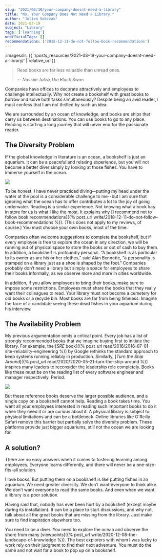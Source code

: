 ```yaml
---
slug: "2021/03/19/your-company-doesnt-need-a-library"
title: "No. Your Company Does Not Need a Library."
author: "Julien Sobczak"
date: 2021-03-19
subject: "Library"
tags: ['learning']
unofficialTags: []
recommendations: ['2018-12-11-do-not-follow-book-recommendations']
---
```


:imagesdir: {{ '/posts_resources/2021-03-19-your-company-doesnt-need-a-library/' | relative_url }}

> Read books are far less valuable than unread ones.
>
> -- <cite> Nassim Taleb,The Black Swan</cite>

<Lead>
Companies have offices to decorate attractively and employees to challenge intellectually. Why not create a bookshelf with great books to borrow and solve both tasks simultaneously? Despite being an avid reader, I must confess that I am not thrilled by such an idea.
</Lead>

We are surrounded by an ocean of knowledge, and books are ships that carry us between destinations. You can use books to go to any place. Reading is starting a long journey that will never end for the passionate reader.

## The Diversity Problem

If the global knowledge in literature is an ocean, a bookshelf is just an aquarium. It can be a peaceful and relaxing experience, but you will not become a better diver simply by looking at those fishes. You have to immerse yourself in the ocean.

<img src="diversity.png" />

To be honest, I have never practiced diving--putting my head under the water at the pool is a considerable challenge to me--but I am sure that ignoring what the ocean has to offer contributes a lot to the joy of going underwater. Reading is a similar experience. Not knowing what a book has in store for us is what I like the most. It explains why [I recommend not to follow book recommendations]({% post_url write/2018-12-11-do-not-follow-book-recommendations %}). (This does not apply to my reviews, of course.) You must choose your own books, most of the time.

Companies often welcome suggestions to complete the bookshelf, but if every employee is free to explore the ocean in any direction, we will be running out of physical space to store the books or out of cash to buy them. In addition, a bookshelf is profoundly personal. “A bookshelf is as particular to its owner as are his or her clothes,” said Alan Bennette, “a personality is stamped on a library just as a shoe is shaped by the foot.” Companies probably don’t need a library but simply a space for employees to share their books informally, as we observe more and more in cities worldwide.

In addition, if you allow employees to bring their books, make sure to impose some restrictions. Employees must share the books that they really want their colleagues to read. Your library must not become a cemetery for old books or a recycle bin. Most books are far from being timeless. Imagine the face of a candidate seeing these dead fishes in your aquarium during his interview.


## The Availability Problem

My previous argumentation omits a critical point. Every job has a list of strongly recommended books that we imagine buying first to initiate the library. For example, the [_SRE_ book]({% post_url read/2016/2016-07-01-site-reliability-engineering %}) by Google rethinks the standard approach to keep systems running reliably in production. Similarly, [_Turn the Ship Around_]({% post_url read/2020/2020-05-21-turn-the-ship-around %}) inspires many leaders to reconsider the leadership role completely. Books like these must be on the reading list of every software engineer and manager respectively. Period.

<img src="availability.png" />

But these reference books deserve the larger possible audience, and a single copy on a bookshelf cannot help. Reading a book takes time. You want all your employees interested in reading such important books to do it when they need it or are curious about it. A physical library is subject to physical limitations and can be a bottleneck. Online libraries like O'Reilly Safari remove this barrier but partially solve the diversity problem. These platforms provide just bigger aquariums, still not the ocean we are looking for.

## A solution?

There are no easy answers when it comes to fostering learning among employees. Everyone learns differently, and there will never be a one-size-fits-all solution.

I love books. But putting them on a bookshelf is like putting fishes in an aquarium. We need greater diversity. We don’t want everyone to think alike. We don’t want everyone to read the same books. And even when we want, a library is a poor solution.

Having said that, nobody has ever been hurt by a bookshelf (except maybe during its installation). It can be a place to start discussions, and why not, talk about all the great books that are missing from the library. Just make sure to find inspiration elsewhere too.

You need to be a diver. You need to explore the ocean and observe the shore from many [viewpoints]({% post_url write/2020-12-08-the-landscape-of-knowledge %}). The best explorers with whom I was lucky to work rely on their judgment to find their next adventure. You must do the same and not wait for a book to pop up on a bookshelf.
